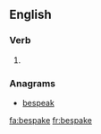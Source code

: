 ==English==

===Verb===
{{head|en}}

# {{context|archaic|lang=en}} {{en-simple past of|bespeak}}

===Anagrams===
* [[bespeak#English|bespeak]]

[[fa:bespake]]
[[fr:bespake]]